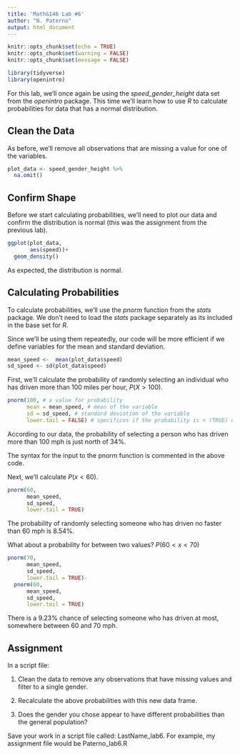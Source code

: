 ```yaml
---
title: 'Math&146 Lab #6'
author: "N. Paterno"
output: html_document
---
```


```r
knitr::opts_chunk$set(echo = TRUE)
knitr::opts_chunk$set(warning = FALSE)
knitr::opts_chunk$set(message = FALSE)

library(tidyverse)
library(openintro)
```

For this lab, we'll once again be using the *speed_gender_height* data set from the *openintro* package. This time we'll learn how to use *R* to calculate probabilities for data that has a normal distribution. 

## Clean the Data

As before, we'll remove all observations that are missing a value for one of the variables. 

```r
plot_data <- speed_gender_height %>% 
  na.omit()
```

## Confirm Shape

Before we start calculating probabilities, we'll need to plot our data and confirm the distribution is normal (this was the assignment from the previous lab).

```r
ggplot(plot_data, 
       aes(speed))+
  geom_density()
```

As expected, the distribution is normal. 

## Calculating Probabilities

To calculate probabilities, we'll use the *pnorm* function from the *stats* package. We don't need to load the *stats* package separately as its included in the base set for *R*.

Since we'll be using them repeatedly, our code will be more efficient if we define variables for the mean and standard deviation. 

```r
mean_speed <-  mean(plot_data$speed)
sd_speed <- sd(plot_data$speed)
```


First, we'll calculate the probability of randomly selecting an individual who has driven more than 100 miles per hour, $P(X>100)$. 

```r
pnorm(100, # x value for probability
      mean = mean_speed, # mean of the variable
      sd = sd_speed, # standard deviation of the variable
      lower.tail = FALSE) # specifices if the probability is < (TRUE) or > (FALSE) 
```

According to our data, the probability of selecting a person who has driven more than 100 mph is just north of 34%. 

The syntax for the input to the pnorm function is commented in the above code.

Next, we'll calculate $P(x<60)$.

```r
pnorm(60, 
      mean_speed,
      sd_speed, 
      lower.tail = TRUE)
```

The probability of randomly selecting someone who has driven no faster than 60 mph is 8.54%. 

What about a probability for between two values? $P(60<x<70)$

```r
pnorm(70,
      mean_speed, 
      sd_speed,
      lower.tail = TRUE)-
  pnorm(60,
      mean_speed, 
      sd_speed,
      lower.tail = TRUE)
```

There is a 9.23% chance of selecting someone who has driven at most, somewhere between 60 and 70 mph. 

## Assignment
In a script file: 

1. Clean the data to remove any observations that have missing values and filter to a single gender. 

2. Recalculate the above probabilities with this new data frame.

3. Does the gender you chose appear to have different probabilities than the general population?

Save your work in a script file called: LastName_lab6. For example, my assignment file would be Paterno_lab6.R